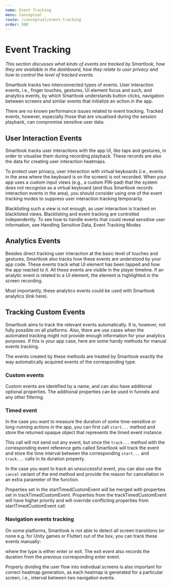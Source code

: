 ```yaml
---
name: Event Tracking
menu: Conceptual
route: /conceptual/event-tracking
order: 500
---
```



# Event Tracking

*This section discusses what kinds of events are tracked by Smartlook, how they are available in the dashboard, how they relate to user privacy and how to control the level of tracked events.*

Smartlook tracks two interconnected types of events. User interaction events, i.e., finger touches, gestures, UI element focus and such, and analytics events, by which Smartlook understands button clicks, navigation between screens and similar events that initialize an action in the app.

There are no known performance issues related to event tracking. Tracked events, however, especially those that are visualised during the session playback, can compromise sensitive user data.

## User Interaction Events

Smartlook tracks user interactions with the app UI, like taps and gestures, in order to visualise them during recording playback. These records are also the data for creating user interaction heatmaps. 

To protect user privacy, user interaction with virtual keyboards (i.e., events in the area where the keyboard is on the screen) is not recorded. When your app uses a custom input views (e.g., a custom PIN-pad) that the system does not recognize as a virtual keyboard (and thus Smartlook records interaction events in the area), you should consider using one of the event tracking modes to suppress user interaction tracking temporarily.

<Alert kind="important">
Blacklisting such a view is not enough, as user interaction is tracked on blacklisted views. Blacklisting and event tracking are controlled independently. To see how to handle events that could reveal sensitive user information, see Handling Sensitive Data, Event Tracking Modes
</Alert>

## Analytics Events

Besides direct tracking user interaction at the basic level of touches and gestures, Smartlook also tracks how these events are understood by your app code. These events track what UI element has been tapped and how the app reacted to it. All these events are visible in the player timeline. If an analytic event is related to a UI element, the element is highlighted in the screen recording. 

Most importantly, these analytics events could be used with Smartlook analytics (link here).

## Tracking Custom Events

Smartlook aims to track the relevant events automatically. It is, however, not fully possible on all platforms. Also, there are use cases when the automated tracking might not provide enough information for your analytics purposes. If this is your app case, here are some handy methods for manual events tracking.

The events created by these methods are treated by Smartlook exactly the way automatically acquired events of the corresponding type. 

### Custom events

Custom events are identified by a name, and can also have additional optional properties. The additional properties can be used in funnels and any other filtering.
 
<Alert kind="example">
  <CodeBlock
    snippets={{
      ios: {
        swift: `
Smartlook.trackCustomEvent(name: "CUSTOM EVENT", props: [ "PROP_1" : "value 1"])
`,
        'objective-c': `
[Smartlook trackCustomEventWithName:@"CUSTOM EVENT" props:@{ @"PROP 1": @"record value" }];
      `,
    },
  }}
/>
</Alert>

### Timed event

In the case you want to measure the duration of some time-sensitive or long-running actions in the app, you can first call `start...` method and store the returned opaque object that represents the timed event instance.

This call will not send out any event, but once the `track...` method with the corresponding event reference gets called Smartlook will track the event and store the time interval between the corresponding `start...` and `track...` calls in its duration property.

In the case you want to track an unsuccessful event, you can also use the `cancel` variant of the end method and provide the reason for cancellation in an extra parameter of the function.
 
<Alert kind="example">
  <CodeBlock
    snippets={{
      ios: {
      swift: `
let eventRef = Smartlook.startTimedCustomEvent("duration_event", props: [ "start_option" : startOption ]);
...
// some lenghty operation
...
if success {
    // in the case of a successfull outcome
    Smartlook.trackTimedCustomEvent(eventRef);
} else {
    // in the case of a unsucessfull outcome
    Smartlook.trackTimedCustomEvent(eventRef);
    Smartlook.trackTimedCustomEventCancel(eventId: eventRef, reason: "network failure", props: ["error" : error.description])
}
`,
      'objective-c': `
id eventRef = [Smartlook startTimedCustomEventWithName:@"duration_event" props:@{ @"startOption" : startOption }];
...
// some lenghty operation
...
if (success) {
    [Smartlook trackTimedCustomEventWithEventId:eventRef props:@{ @"result" : resultValue } ];
} else {
    [Smartlook trackTimedCustomEventCancelWithEventId:eventRef reason:@"network failure" props:@{ @"error" : error.description }];
}
      `,
    },
  }}
/>
</Alert>

Properties set in the startTimedCustomEvent will be merged with properties set in trackTimedCustomEvent. Properties from the trackTimedCustomEvent will have higher priority and will override conflicting properties from startTimedCustomEvent call.

### Navigation events tracking

On some platforms, Smartlook is not able to detect all screen transitions (or none e.g. for Unity games or Flutter) out of the box, you can track these events manually:
 
<Alert kind="example">
  <CodeBlock
    snippets={{
      ios: {
      swift: `
Smartlook.trackNavigationEvent(withControllerId: "LOGIN_SCREEN", type: .enter)
`,
      'objective-c': `
[Smartlook trackNavigationEventWithControllerId:@"LOGIN_SCREEN" type:SLNavigationTypeEnter];`,
    },
  }}
/>
</Alert>

where the type is either enter or exit. The exit event also records the duration from the previous corresponding enter event.

<Alert kind="note">
Properly dividing the user flow into individual screens is also important for correct heatmap generation, as each heatmap is generated for a particular screen, i.e., interval between two navigation events.
</Alert>
